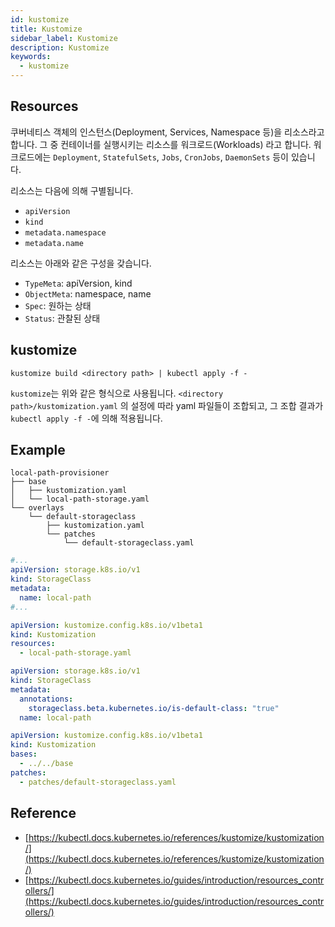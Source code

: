 ```yaml
---
id: kustomize
title: Kustomize
sidebar_label: Kustomize
description: Kustomize
keywords:
  - kustomize
---
```


## Resources

쿠버네티스 객체의 인스턴스(Deployment, Services, Namespace 등)을 리소스라고 합니다. 그 중 컨테이너를 실행시키는 리소스를 워크로드(Workloads) 라고 합니다. 워크로드에는 `Deployment`, `StatefulSets`, `Jobs`, `CronJobs`, `DaemonSets` 등이 있습니다.

리소스는 다음에 의해 구별됩니다.

- `apiVersion`
- `kind`
- `metadata.namespace`
- `metadata.name`

리소스는 아래와 같은 구성을 갖습니다.

- `TypeMeta`: apiVersion, kind
- `ObjectMeta`: namespace, name
- `Spec`: 원하는 상태
- `Status`: 관찰된 상태

## kustomize

```shell
kustomize build <directory path> | kubectl apply -f -
```

`kustomize`는 위와 같은 형식으로 사용됩니다. `<directory path>/kustomization.yaml` 의 설정에 따라 yaml 파일들이 조합되고, 그 조합 결과가 `kubectl apply -f -`에 의해 적용됩니다.

## Example

```shell
local-path-provisioner
├── base
│   ├── kustomization.yaml
│   └── local-path-storage.yaml
└── overlays
    └── default-storageclass
        ├── kustomization.yaml
        └── patches
            └── default-storageclass.yaml
```

```yaml title="local-path-provisioner/base/local-path-storage.yaml"
#...
apiVersion: storage.k8s.io/v1
kind: StorageClass
metadata:
  name: local-path
#...
```

```yaml title="local-path-provisioner/base/kustomization.yaml"
apiVersion: kustomize.config.k8s.io/v1beta1
kind: Kustomization
resources:
  - local-path-storage.yaml
```

```yaml title="local-path-provisioner/overlays/default-storageclass/patchs/default-storageclass.yaml" {5}
apiVersion: storage.k8s.io/v1
kind: StorageClass
metadata:
  annotations:
    storageclass.beta.kubernetes.io/is-default-class: "true"
  name: local-path
```

```yaml title="local-path-provisioner/overlays/default-storageclass/kustomization.yaml"
apiVersion: kustomize.config.k8s.io/v1beta1
kind: Kustomization
bases:
  - ../../base
patches:
  - patches/default-storageclass.yaml
```

## Reference

- [https://kubectl.docs.kubernetes.io/references/kustomize/kustomization/](https://kubectl.docs.kubernetes.io/references/kustomize/kustomization/)
- [https://kubectl.docs.kubernetes.io/guides/introduction/resources_controllers/](https://kubectl.docs.kubernetes.io/guides/introduction/resources_controllers/)
